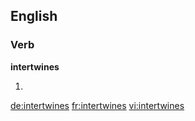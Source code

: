 ==English==

===Verb===
'''intertwines'''

# {{third-person singular of|intertwine}}

[[de:intertwines]]
[[fr:intertwines]]
[[vi:intertwines]]